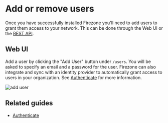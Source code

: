 
# Add or remove users

Once you have successfully installed Firezone you'll need to add users to grant
them access to your network. This can be done through the Web UI or the
[REST API](/docs/reference/rest-api/users).

## Web UI

Add a user by clicking the "Add User" button under `/users`. You will be asked
to specify an email and a password for the user. Firezone can also integrate and
sync with an identity provider to automatically grant access to users in your
organization. See [Authenticate](/docs/authenticate) for more information.

<Image className="mx-auto" alt="add user" width={960} height={540} src="/images/add-user.png" />

## Related guides

- [Authenticate](/docs/authenticate)
